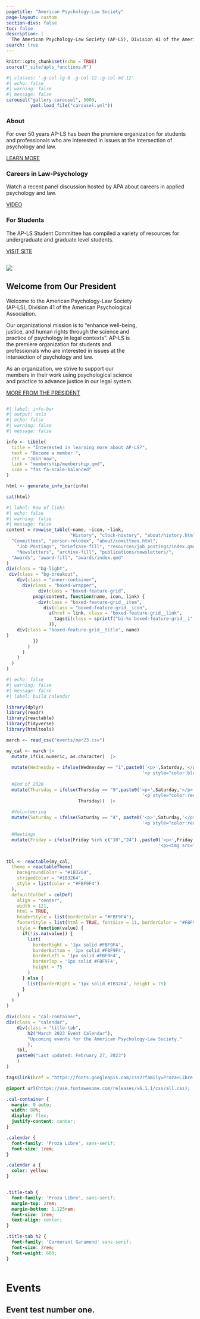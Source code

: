 ```yaml
---
pagetitle: "American Psychology-Law Society"
page-layout: custom
section-divs: false
toc: false
description: |
  The American Psychology-Law Society (AP-LS), Division 41 of the American Psychological Association is an organization dedicated to enhancing the well-being, justice, and human rights through the science and practice of psychology in legal contexts.  
search: true
---
```


```r
knitr::opts_chunk$set(echo = TRUE)
source("_site/apls_functions.R")
```

::: column-screen
:::

```r
#| classes: '.g-col-lg-6 .g-col-12 .g-col-md-12'
#| echo: false
#| warning: false
#| message: false
carousel("gallery-carousel", 5000, 
         yaml.load_file("carousel.yml"))
```

```{=html}
<style>
#hero-banner {
  padding-top: 35px;
  padding-bottom: 20px;
  
}
#quarto-content main { 
  margin-top: 0;
  padding-top: 0;
}
html {
  scroll-behavior: smooth;
}
.headline {
font-size: 1.25em;
font-weight: 300;
padding-bottom: 1em;
}
.headline p {
  margin: 25px;
  padding-bottom: 0.2rem;
}
.headline a {
  text-decoration: none;
}
.headline ul li {
  margin-bottom: 0.3em;
}
.carousel.card {
  padding-top: 2em;
}
.carousel img {
  width: 70%;
  margin-bottom: 110px;
}
.carousel-control-prev-icon, .carousel-control-next-icon {
  margin-bottom: 110px;
}
.carousel-caption {
  padding-top: 1em;
  padding-bottom: 1em;
}
.touch {
  
}
</style>
```
::: grid 
::: {.g-col-12 .g-col-md-4}
::: {#card-primary-color .card .h-100 .home-card}
::: {.card-body .d-flex .flex-column}
<p class="card-text">

### About

For over 50 years AP-LS has been the premiere organization for students and professionals who are interested in issues at the intersection of psychology and law.

</p>

::: {style="margin-top: auto;"}
<a href="about/about.html" class="card-link heading-font">LEARN MORE</a>
:::
:::
:::
:::

::: {.g-col-12 .g-col-md-4}
::: {#card-primary-color .card .h-100 .home-card}
::: {.card-body .d-flex .flex-column}
<p class="card-text">

### Careers in Law-Psychology

Watch a recent panel discussion hosted by APA about careers in applied psychology and law.

</p>

::: {style="margin-top: auto;"}
<a href="about.qmd" class="card-link heading-font"><i class="fa-regular fa-circle-play"></i> VIDEO</a>
:::
:::
:::
:::

::: {.g-col-12 .g-col-md-4}
::: {#card-primary-color .card .h-100 .home-card}
::: {.card-body .d-flex .flex-column}
<p class="card-text">

### For Students

The AP-LS Student Committee has compiled a variety of resources for undergraduate and graduate level students.

</p>

::: {style="margin-top: auto;"}
<a href="https://apls-students.org" class="card-link heading-font">VISIT SITE</a>
:::
:::
:::
:::
:::


::: {.column-screen .light-section}
::: {.column .col-v-center width="15%"}
:::

::: {.column .col-v-center width="70%"}
::: portrait
![](about/presidents/barry_rosenfeld.jpg)
:::

## Welcome from Our President

::: vspace
:::

::: president-intro
<p>Welcome to the American Psychology-Law Society (AP-LS), Division 41 of the American Psychological Association.</p>

<p>Our organizational mission is to "enhance well-being, justice, and human rights through the science and practice of psychology in legal contexts". AP-LS is the premiere organization for students and professionals who are interested in issues at the intersection of psychology and law.</p>

<p>As an organization, we strive to support our members in their work using psychological science and practice to advance justice in our legal system.</p>
:::

::: about-link
[MORE FROM THE PRESIDENT](president/)
:::
:::

::: {.vspace}
:::

```r
#| label: info-bar
#| output: asis
#| echo: false
#| warning: false
#| message: false

info <- tibble(
  title = "Interested in learning more about AP-LS?",
  text = "Become a member.",
  ctr = "Join now",
  link = "membership/membership.qmd",
  icon = "fas fa-scale-balanced"
)

html <- generate_info_bar(info)

cat(html)

```

::: {.vspace}
:::

::: grid
```r
#| label: Row of links
#| echo: false
#| warning: false
#| message: false
content = rowwise_table(~name, ~icon, ~link,
                        "History", "clock-history", "about/history.html",
  "Committees", "person-rolodex", "about/comittees.html",
    "Job Postings", "briefcase-fill", "resources/job_postings/index.qmd",     
    "Newsletters", "archive-fill", "publications/newsletters/",
  "Awards", "award-fill", "awards/index.qmd"
)
div(class = "bg-light",
 div(class = "bg-breakout",
    div(class = "inner-container",
      div(class = "boxed-wrapper",
            div(class = "boxed-feature-grid",
          pmap(content, function(name, icon, link) {
            div(class = "boxed-feature-grid__item",
              div(class = "boxed-feature-grid__icon",
                a(href = link, class = "boxed-feature-grid__link",
                  tags$i(class = sprintf("bi-%s boxed-feature-grid__i", icon))
                )),
    div(class = "boxed-feature-grid__title", name)
)
          })
        )
      )
    )
  )
)

```
:::

:::

::: {.vspace}
:::

```r
#| echo: false
#| warning: false
#| message: false
#| label: build calendar

library(dplyr)
library(readr)
library(reactable)
library(tidyverse)
library(htmltools)

march <- read_csv("events/mar23.csv")

my_cal <- march |> 
  mutate_if(is.numeric, as.character)  |> 
  
  mutate(Wednesday = ifelse(Wednesday == "1",paste0('<p>',Saturday,'</p>', 
                                                   '<p style="color:black;font-size:12px"><a href="#event-test">Event</a></p>'),Wednesday))  |> 
  
  #End of 2020
  mutate(Thursday = ifelse(Thursday == "9",paste0('<p>',Saturday,'</p>', 
                                                   '<p style="color:red;font-size:12px"><a href="#event-test">Event</a></p>'),
                           Thursday))  |> 
  
  #Volunteering
  mutate(Saturday = ifelse(Saturday == "4", paste0('<p>',Saturday,'</p>', 
                                                   '<p style="color:red;font-size:12px"><a href="#event-test">Event</a></p>'), Saturday)) |> 
  
  #Meetings
  mutate(Friday = ifelse(Friday %in% c("10","24") ,paste0('<p>',Friday,'</p>',
                                                         '<p><img src="events/images/logo_y.png" height="22"></img></p>'),Friday))  


tbl <- reactable(my_cal,
  theme = reactableTheme(
    backgroundColor = "#1B3264",
    stripedColor = "#1B3264",
    style = list(color = "#FBF9F4")
  ),
  defaultColDef = colDef(
    align = "center",
    width = 121,
    html = TRUE,
    headerStyle = list(borderColor = "#FBF9F4"),
    footerStyle = list(html = TRUE, fontSize = 11, borderColor = "#FBF9F4"),
    style = function(value) {
      if(!is.na(value)) {
        list(
          borderRight = '1px solid #FBF9F4', 
          borderBottom = '1px solid #FBF9F4', 
          borderLeft = '1px solid #FBF9F4', 
          borderTop = '1px solid #FBF9F4', 
          height = 75
        )
      } else {
        list(borderRight = '1px solid #1B3264', height = 75)
      }
    }
  )
)


```

```r

div(class = "cal-container",
div(class = "calendar",
    div(class = "title-tab",
        h2("March 2023 Event Calendar"),
        "Upcoming events for the American Psychology-Law Society."
        ),
    tbl,
    paste0("Last updated: February 27, 2023")
    )
)
```

```r
tags$link(href = "https://fonts.googleapis.com/css2?family=Proza+Libre:ital,wght@0,400;0,500;0,700;1,400&display=swap", rel = "stylesheet")
```

```css
@import url(https://use.fontawesome.com/releases/v6.1.1/css/all.css); 

.cal-container {
  margin: 0 auto;
  width: 80%;
  display: flex;
  justify-content: center;
}

.calendar {
  font-family: 'Proza Libre', sans-serif;
  font-size: 1rem;
}

.calendar a {
  color: yellow;
}


.title-tab {
  font-family: 'Proza Libre', sans-serif;
  margin-top: 2rem;
  margin-bottom: 1.125rem;
  font-size: 1rem;
  text-align: center;
}

.title-tab h2 {
  font-family: 'Cormorant Garamond' sans-serif;
  font-size: 2rem;
  font-weight: 600;
}


```

::: column-screen
::: {.column width="15%"}
:::

::: {.column .col-v-center width="70%"}
# Events

## Event test number one. {#event-test}
:::
:::
